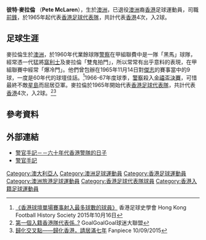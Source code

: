 {{Infobox football biography
| name     = 麥拉倫 <br> Pete McLaren
| image    = 
| fullname = Pete McLaren
| nickname = 
| birth_date  = 
| birth_place = 
| height   = 
| position    = [[前鋒|前鋒]]
| currentclub = 已退役
| clubnumber  = 
| youthyears  = 
| youthclubs  = 
| years1 = 
| clubs1 = [[File:Flag_of_Hong_Kong_1959.svg|border]] [[警察足球隊|警察]]
| caps1  = 
| goals1 = 
| nationalyears1 = 1965–1966
| nationalteam1  = [[File:Flag_of_Hong_Kong_1959.svg|border]] [[香港足球代表隊|香港]]
| nationalcaps1  = 4
| nationalgoals1 = 2
| pcupdate = 
| ntupdate = 
}}

'''彼特·麥拉倫''' （'''Pete McLaren'''），生於[[澳洲|澳洲]]，已退役[[澳洲|澳洲]]裔[[香港|香港]]足球運動員，司職[[前鋒|前鋒]]，於1965年起代表[[香港足球代表隊|香港足球代表隊]]，共計代表[[香港足球代表隊|香港]]4次，入2球。

==足球生涯==
麥拉倫生於[[澳洲|澳洲]]，於1960年代業餘球隊[[警察足球隊|警察]]在甲組聯費中是一隊「黑馬」球隊，經常憑一代猛將[[窩利士|窩利士]]及麥拉倫「雙鬼拍門」，所以常常有出乎意料的表現，在甲組聯賽中經常「爆冷門」。他們曾包辦在1965年11月14日對[[傑志|傑志]]的賽事當中的9球，一度是60年代的球壇佳話。<ref>[https://www.facebook.com/hkfhs/posts/169716736704821 《香港球壇單場賽事射入最多球數的球員》] 香港足球史學會 Hong Kong Football History Society 2015年10月16日</ref>1966-67年度球季，[[警察足球隊|警察]]殺入[[香港足總盃|金禧盃決賽]]，可惜最終不敵[[星島體育會|星島]]而屈居亞軍。麥拉倫於1965年開始代表[[香港足球代表隊|香港足球代表隊]]，共計代表[[香港足球代表隊|香港]]4次，入2球。<ref>[http://www.goalgoalgoal.com/archiver/tid-287895.html 第一個入籍香港隊代表係..?] {{Wayback|url=http://www.goalgoalgoal.com/archiver/tid-287895.html |date=20170112160205 }} GoalGoalGoal球迷大聯盟</ref><ref>[http://football.fanpiece.com/trashtalking-soccer/%E6%AD%B8%E5%8C%96%E4%BA%A4%E5%8F%89%E9%BB%9E-%E6%AD%B8%E5%8C%96%E9%A6%99%E6%B8%AF-%E8%AB%8B%E5%B1%85%E6%BB%BF%E4%B8%83%E5%B9%B4-c1170630.html 歸化交叉點——歸化香港，請居滿七年] {{Wayback|url=http://football.fanpiece.com/trashtalking-soccer/%E6%AD%B8%E5%8C%96%E4%BA%A4%E5%8F%89%E9%BB%9E-%E6%AD%B8%E5%8C%96%E9%A6%99%E6%B8%AF-%E8%AB%8B%E5%B1%85%E6%BB%BF%E4%B8%83%E5%B9%B4-c1170630.html |date=20170112160653 }} Fanpiece 10/09/2015</ref>  

==參考資料==
{{reflist}}

==外部連結==
* [http://www.jointpublishing.com/publishing/catalogue/macau-and-hong-kong/hong-kong-now-and-then/topical-history/9789620427664.aspx 警官手記－－六十年代香港警隊的日子] {{Wayback|url=http://www.jointpublishing.com/publishing/catalogue/macau-and-hong-kong/hong-kong-now-and-then/topical-history/9789620427664.aspx |date=20161222160847 }} 
* [https://books.google.com.hk/books?id=2Q6vAAAAQBAJ&pg=PA100&dq=%E8%AD%A6%E5%AE%98%E6%89%8B%E8%A8%98+%E8%B6%B3%E7%90%83++%E9%BA%A5%E6%8B%89%E5%80%AB&hl=zh-TW&sa=X&ved=0ahUKEwj09PX-oYfRAhXHW5QKHalwBUEQ6AEIIzAA#v=onepage&q=%E8%AD%A6%E5%AE%98%E6%89%8B%E8%A8%98%20%E8%B6%B3%E7%90%83%20%20%E9%BA%A5%E6%8B%89%E5%80%AB&f=false 警官手記] 

{{DEFAULTSORT:McLaren, Pete}} 
[[Category:澳大利亞人|Category:澳大利亞人]]
[[Category:澳洲足球運動員|Category:澳洲足球運動員]]
[[Category:香港足球運動員|Category:香港足球運動員]]
[[Category:澳洲旅港足球運動員|Category:澳洲旅港足球運動員]]
[[Category:香港足球代表隊球員|Category:香港足球代表隊球員]]
[[Category:香港入籍足球運動員|Category:香港入籍足球運動員]]